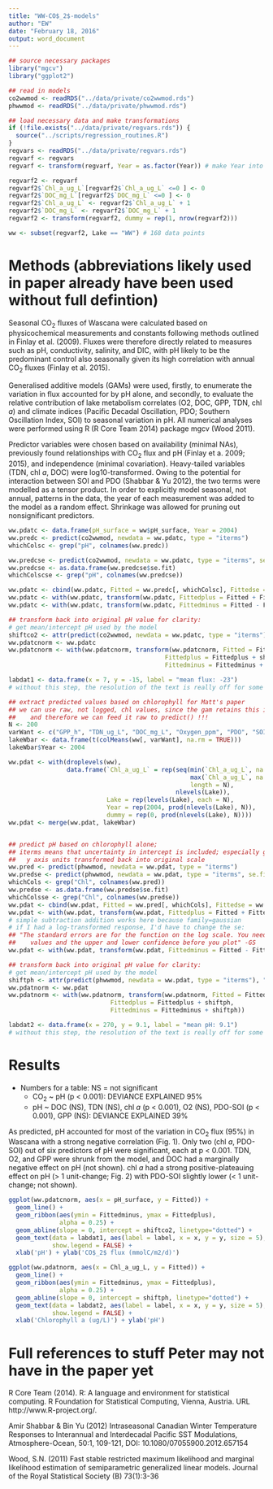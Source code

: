 ```yaml
---
title: "WW-CO$_2$-models"
author: "EW"
date: "February 18, 2016"
output: word_document
---
```


```r
## source necessary packages
library("mgcv")
library("ggplot2")

## read in models
co2wwmod <- readRDS("../data/private/co2wwmod.rds")
phwwmod <- readRDS("../data/private/phwwmod.rds")

## load necessary data and make transformations
if (!file.exists("../data/private/regvars.rds")) {
  source("../scripts/regression_routines.R")
}
regvars <- readRDS("../data/private/regvars.rds")
regvarf <- regvars
regvarf <- transform(regvarf, Year = as.factor(Year)) # make Year into factor for re

regvarf2 <- regvarf
regvarf2$`Chl_a_ug_L`[regvarf2$`Chl_a_ug_L` <=0 ] <- 0
regvarf2$`DOC_mg_L`[regvarf2$`DOC_mg_L` <=0 ] <- 0
regvarf2$`Chl_a_ug_L` <- regvarf2$`Chl_a_ug_L` + 1
regvarf2$`DOC_mg_L` <- regvarf2$`DOC_mg_L` + 1
regvarf2 <- transform(regvarf2, dummy = rep(1, nrow(regvarf2)))

ww <- subset(regvarf2, Lake == "WW") # 168 data points

```

Methods (abbreviations likely used in paper already have been used without full defintion)
===============================================================================================

Seasonal CO$_2$ fluxes of Wascana were calculated based on physicochemical measurements and constants following methods outlined in Finlay et al. (2009). Fluxes were therefore directly related to measures such as pH, conductivity, salinity, and DIC, with  pH likely to be the predominant control also seasonally given its high correlation with annual CO$_2$ fluxes (Finlay et al. 2015). 

Generalised additive models (GAMs) were used, firstly, to enumerate the variation in flux accounted for by pH alone, and secondly, to evaluate the relative contribution of lake metabolism correlates (O2, DOC, GPP, TDN, chl *a*) and climate indices (Pacific Decadal Oscillation, PDO; Southern Oscillation Index, SOI)  to seasonal variation in pH. All numerical analyses were performed using R (R Core Team 2014) package mgcv (Wood 2011).

Predictor variables were chosen based on availability (minimal NAs), previously found relationships with CO$_2$ flux and pH (Finlay et a. 2009; 2015), and independence (minimal covariation). Heavy-tailed variables (TDN, chl *a*, DOC) were log10-transformed. Owing to the potential for interaction between SOI and PDO (Shabbar & Yu 2012), the two terms were modelled as a tensor product. In order to explicitly model seasonal, not annual, patterns in the data, the year of each measurement was added to the model as a random effect. Shrinkage was allowed for pruning out nonsignificant predictors.

``` r
ww.pdatc <- data.frame(pH_surface = ww$pH_surface, Year = 2004)
ww.predc <- predict(co2wwmod, newdata = ww.pdatc, type = "iterms") 
whichColsc <- grep("pH", colnames(ww.predc))

ww.predcse <- predict(co2wwmod, newdata = ww.pdatc, type = "iterms", se.fit = TRUE)
ww.predcse <- as.data.frame(ww.predcse$se.fit)
whichColscse <- grep("pH", colnames(ww.predcse))

ww.pdatc <- cbind(ww.pdatc, Fitted = ww.predc[, whichColsc], Fittedse = ww.predcse[,whichColscse])
ww.pdatc <- with(ww.pdatc, transform(ww.pdatc, Fittedplus = Fitted + Fittedse))
ww.pdatc <- with(ww.pdatc, transform(ww.pdatc, Fittedminus = Fitted - Fittedse))

## transform back into original pH value for clarity:
# get mean/intercept pH used by the model
shiftco2 <- attr(predict(co2wwmod, newdata = ww.pdatc, type = "iterms"), "constant")
ww.pdatcnorm <- ww.pdatc
ww.pdatcnorm <- with(ww.pdatcnorm, transform(ww.pdatcnorm, Fitted = Fitted + shiftco2, 
                                           Fittedplus = Fittedplus + shiftco2, 
                                           Fittedminus = Fittedminus + shiftco2))

labdat1 <- data.frame(x = 7, y = -15, label = "mean flux: -23")
# without this step, the resolution of the text is really off for some reason

```


``` r
## extract predicted values based on chlorophyll for Matt's paper
## we can use raw, not logged, chl values, since the gam retains this information
##    and therefore we can feed it raw to predict() !!!
N <- 200
varWant <- c("GPP_h", "TDN_ug_L", "DOC_mg_L", "Oxygen_ppm", "PDO", "SOI")
lakeWbar <- data.frame(t(colMeans(ww[, varWant], na.rm = TRUE)))
lakeWbar$Year <- 2004

ww.pdat <- with(droplevels(ww),
                data.frame(`Chl_a_ug_L` = rep(seq(min(`Chl_a_ug_L`, na.rm = TRUE),
                                                  max(`Chl_a_ug_L`, na.rm = TRUE),
                                                  length = N),
                                              nlevels(Lake)),
                           Lake = rep(levels(Lake), each = N),
                           Year = rep(2004, prod(nlevels(Lake), N)),
                           dummy = rep(0, prod(nlevels(Lake), N))))
ww.pdat <- merge(ww.pdat, lakeWbar)


## predict pH based on chlorophyll alone;
## iterms means that uncertainty in intercept is included; especially good for when
##   y axis units transformed back into original scale
ww.pred <- predict(phwwmod, newdata = ww.pdat, type = "iterms")
ww.predse <- predict(phwwmod, newdata = ww.pdat, type = "iterms", se.fit = TRUE)
whichCols <- grep("Chl", colnames(ww.pred))
ww.predse <- as.data.frame(ww.predse$se.fit)
whichColsse <- grep("Chl", colnames(ww.predse))
ww.pdat <- cbind(ww.pdat, Fitted = ww.pred[, whichCols], Fittedse = ww.predse[,whichColsse])
ww.pdat <- with(ww.pdat, transform(ww.pdat, Fittedplus = Fitted + Fittedse))
# simple subtraction addition works here because family=gaussian
# if I had a log-transformed response, I'd have to change the se:
## "The standard errors are for the function on the log scale. You need to exp() the fitted 
##    values and the upper and lower confidence before you plot" -GS
ww.pdat <- with(ww.pdat, transform(ww.pdat, Fittedminus = Fitted - Fittedse))

## transform back into original pH value for clarity:
# get mean/intercept pH used by the model
shiftph <- attr(predict(phwwmod, newdata = ww.pdat, type = "iterms"), "constant")
ww.pdatnorm <- ww.pdat
ww.pdatnorm <- with(ww.pdatnorm, transform(ww.pdatnorm, Fitted = Fitted + shiftph, 
                            Fittedplus = Fittedplus + shiftph, 
                            Fittedminus = Fittedminus + shiftph))

labdat2 <- data.frame(x = 270, y = 9.1, label = "mean pH: 9.1")
# without this step, the resolution of the text is really off for some reason

```

Results
=======

* Numbers for a table: NS = not significant
    * CO$_2$ ~ pH (p < 0.001): DEVIANCE EXPLAINED 95%
    * pH ~ DOC (NS), TDN (NS), chl *a* (p < 0.001), O2 (NS), PDO-SOI (p < 0.001), GPP (NS): DEVIANCE EXPLAINED 39%
    
As predicted, pH accounted for most of the variation in CO$_2$ flux (95%) in Wascana with a strong negative correlation (Fig. 1). Only two (chl *a*, PDO-SOI) out of six predictors of pH were significant, each at p < 0.001. TDN, O2, and GPP were shrunk from the model, and DOC had a marginally negative effect on pH (not shown). chl *a* had a strong positive-plateauing effect on pH (> 1 unit-change; Fig. 2) with PDO-SOI slightly lower (< 1 unit-change; not shown). 

``` r
ggplot(ww.pdatcnorm, aes(x = pH_surface, y = Fitted)) +
  geom_line() + 
  geom_ribbon(aes(ymin = Fittedminus, ymax = Fittedplus), 
              alpha = 0.25) +  
  geom_abline(slope = 0, intercept = shiftco2, linetype="dotted") +
  geom_text(data = labdat1, aes(label = label, x = x, y = y, size = 5), 
            show.legend = FALSE) +
  xlab('pH') + ylab('CO$_2$ flux (mmolC/m2/d)')

```

``` r
ggplot(ww.pdatnorm, aes(x = Chl_a_ug_L, y = Fitted)) +
  geom_line() + 
  geom_ribbon(aes(ymin = Fittedminus, ymax = Fittedplus), 
              alpha = 0.25) +  
  geom_abline(slope = 0, intercept = shiftph, linetype="dotted") +
  geom_text(data = labdat2, aes(label = label, x = x, y = y, size = 5), 
            show.legend = FALSE) +
  xlab('Chlorophyll a (ug/L)') + ylab('pH')
```



<!-- ps to get sub-bullets, need to indent with 4 spaces -->

Full references to stuff Peter may not have in the paper yet
===================================================================

R Core Team (2014). R: A language and environment for statistical
   computing. R Foundation for Statistical Computing, Vienna, Austria.
   URL http://www.R-project.org/.

Amir Shabbar & Bin Yu (2012) Intraseasonal Canadian Winter Temperature Responses to Interannual and Interdecadal Pacific SST Modulations, Atmosphere-Ocean, 50:1, 109-121, DOI: 10.1080/07055900.2012.657154

Wood, S.N. (2011) Fast stable restricted maximum likelihood and marginal likelihood estimation of
  semiparametric generalized linear models. Journal of the Royal Statistical Society (B) 73(1):3-36

